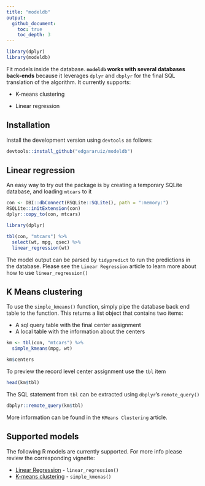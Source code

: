 ```yaml
---
title: "modeldb"
output:
  github_document:
    toc: true
    toc_depth: 3
---
```



```r
library(dplyr)
library(modeldb)
```

Fit models inside the database. **`modeldb` works with several databases back-ends** because it leverages `dplyr` and `dbplyr` for the final SQL translation of the algorithm. It currently supports:

- K-means clustering

- Linear regression

## Installation

Install the development version using `devtools` as follows:
```r
devtools::install_github("edgararuiz/modeldb")
```

## Linear regression

An easy way to try out the package is by creating a temporary SQLite database, and loading `mtcars` to it

```r
con <- DBI::dbConnect(RSQLite::SQLite(), path = ":memory:")
RSQLite::initExtension(con)
dplyr::copy_to(con, mtcars)
```

```r
library(dplyr)

tbl(con, "mtcars") %>%
  select(wt, mpg, qsec) %>%
  linear_regression(wt)
```

The model output can be parsed by `tidypredict` to run the predictions in the database. Please see the `Linear Regression` article to learn more about how to use `linear_regression()`

## K Means clustering

To use the `simple_kmeans()` function, simply pipe the database back end table to the function.  This returns a list object that contains two items:

- A sql query table with the final center assignment
- A local table with the information about the centers

```r
km <- tbl(con, "mtcars") %>%
  simple_kmeans(mpg, wt)

km$centers
```

To preview the record level center assignment use the `tbl` item

```r
head(km$tbl)
```

The SQL statement from `tbl` can be extracted using `dbplyr`'s `remote_query()`

```r
dbplyr::remote_query(km$tbl)
```

More information can be found in the `KMeans Clustering` article.

## Supported models

The following R models are currently supported. For more info please review the corresponding vignette:

- [Linear Regression](http://modeldb.netlify.com/articles/linear_regression/) - `linear_regression()`
- [K-means clustering](http://modeldb.netlify.com/articles/kmeans/) - `simple_kmenas()`


